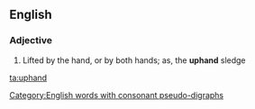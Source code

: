 ==English==

===Adjective===
{{en-adj|-}}

# {{lb|en|rare}} Lifted by the hand, or by both hands; as, the '''uphand''' sledge

[[Category:English words with consonant pseudo-digraphs]]

[[ta:uphand]]